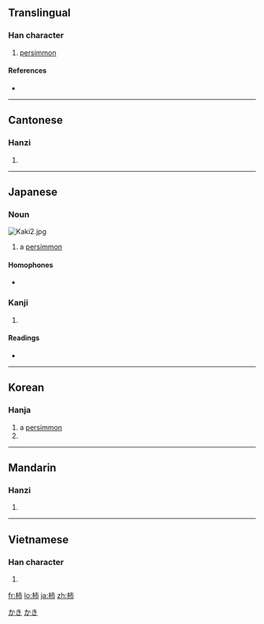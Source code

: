 {{also|枾}}
==Translingual==

===Han character===
{{Han char|rn=75|rad=木|as=05|sn=9|four=4592<sub>7</sub>|canj=木卜中月 (DYLB)}}

# [[persimmon]]

====References====
* {{Han ref|kx=0521.121|dkj=14681|hdz=21188.020|uh=67FF|ud=26623|bh=AC55|bd=44117}}

----

==Cantonese==

===Hanzi===
{{yue-hanzi|jyut=|y=chi5}}

# {{defn|Cantonese|sort=木05}}

----

==Japanese==

===Noun===
[[Image:Kaki2.jpg|thumb]]
{{ja-noun|k|hira=かき|rom=kaki}}

# a [[persimmon]]

====Homophones====
* {{term|牡蠣||[[oyster]]|tr=[[カキ]], [[kaki]]|lang=ja|sc=Jpan}}

===Kanji===
{{ja-kanji|grade=n|rs=木05}}

# {{defn|Japanese|sort=木05}}

====Readings====
* {{ja-readings|on=[[し]] (shi)|kun=[[かき]] (kaki)}}

[[Category:1000 Japanese basic words|かき]]
[[Category:ja:Fruits|かき]]

----

==Korean==

===Hanja===
{{ko-hanja|hangeul=시|eumhun=|rv=si|mr=si|y=si}}

# a [[persimmon]]
# {{defn|Korean|sort=木05}}

----

==Mandarin==

===Hanzi===
{{cmn-hanzi|pin=[[shì]] ([[shi4]])|wg=shih<sup>4</sup>}}

# {{defn|Mandarin|sort=木05}}

----

==Vietnamese==

===Han character===
{{vi-hantu|thị|rs=木05}}

# {{defn|Vietnamese|sort=木05}}

[[fr:柿]]
[[lo:柿]]
[[ja:柿]]
[[zh:柿]]
